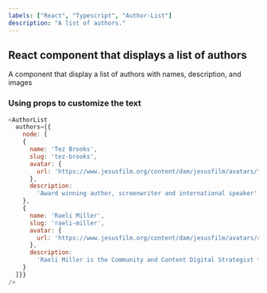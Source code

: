 ```yaml
---
labels: ["React", "Typescript", "Author-List"]
description: "A list of authors."
---
```



## React component that displays a list of authors

A component that display a list of authors with names, description, and images

### Using props to customize the text

```js live
<AuthorList
  authors={{ 
    node: [
    {
      name: 'Tez Brooks',
      slug: 'tez-brooks',
      avatar: {
        url: 'https://www.jesusfilm.org/content/dam/jesusfilm/avatars/tezg.jpg'
      },
      description:
        'Award winning author, screenwriter and international speaker'
    },
    {
      name: 'Raeli Miller',
      slug: 'raeli-miller',
      avatar: {
        url: 'https://www.jesusfilm.org/content/dam/jesusfilm/avatars/rs.jpg'
      },
      description:
        'Raeli Miller is the Community and Content Digital Strategist for Jesus Film Project.'
    }
  ]}}
/>
```
